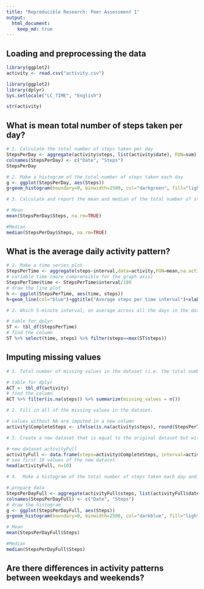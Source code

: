 ```yaml
---
title: "Reproducible Research: Peer Assessment 1"
output: 
  html_document:
    keep_md: true
---
```



## Loading and preprocessing the data
```r
library(ggplot2)
activity <- read.csv("activity.csv")

library(ggplot2)
library(dplyr)
Sys.setlocale("LC_TIME", "English")

str(activity)
```


## What is mean total number of steps taken per day?

```r

# 1. Calculate the total number of steps taken per day
StepsPerDay <- aggregate(activity$steps, list(activity$date), FUN=sum)
colnames(StepsPerDay) <- c("Date", "Steps")
StepsPerDay

# 2. Make a histogram of the total number of steps taken each day
g <- ggplot(StepsPerDay, aes(Steps))
g+geom_histogram(boundary=0, binwidth=2500, col="darkgreen", fill="lightgreen")+ggtitle("Histogram of steps per day")+xlab("Steps")+ylab("Frequency")+theme(plot.title = element_text(face="bold", size=12))+scale_x_continuous(breaks=seq(0,25000,2500))+scale_y_continuous(breaks=seq(0,18,2))

# 3. Calculate and report the mean and median of the total number of steps taken per day

# Mean
mean(StepsPerDay$Steps, na.rm=TRUE)

#Median
median(StepsPerDay$Steps, na.rm=TRUE)
```



## What is the average daily activity pattern?

```r

# 1. Make a time series plot
StepsPerTime <- aggregate(steps~interval,data=activity,FUN=mean,na.action=na.omit)
# variable time (more comprensible for the graph axis)
StepsPerTime$time <- StepsPerTime$interval/100
# draw the line plot
h <- ggplot(StepsPerTime, aes(time, steps))
h+geom_line(col="blue")+ggtitle("Average steps per time interval")+xlab("Time")+ylab("Steps")+theme(plot.title = element_text(face="bold", size=11))

# 2. Which 5-minute interval, on average across all the days in the dataset, contains the maximum number of steps?

# table for dplyr
ST <- tbl_df(StepsPerTime)
# find the column
ST %>% select(time, steps) %>% filter(steps==max(ST$steps))
```

## Imputing missing values
```r

# 1. Total number of missing values in the dataset (i.e. the total number of rows with NAs)

# table for dplyr
ACT <- tbl_df(activity)
# find the column
ACT %>% filter(is.na(steps)) %>% summarize(missing_values = n())

# 2. Fill in all of the missing values in the dataset.

# values without NA are imputed in a new column
activity$CompleteSteps <- ifelse(is.na(activity$steps), round(StepsPerTime$steps[match(activity$interval, StepsPerTime$interval)],0), activity$steps)

# 3. Create a new dataset that is equal to the original dataset but with the missing data filled in.

# new dataset activityFull
activityFull <- data.frame(steps=activity$CompleteSteps, interval=activity$interval, date=activity$date)
# see first 10 values of the new dataset
head(activityFull, n=10)

# 4.  Make a histogram of the total number of steps taken each day and Calculate and report the mean and median total number of steps taken per day. 

# prepare data
StepsPerDayFull <- aggregate(activityFull$steps, list(activityFull$date), FUN=sum)
colnames(StepsPerDayFull) <- c("Date", "Steps")
# draw the histogram
g <- ggplot(StepsPerDayFull, aes(Steps))
g+geom_histogram(boundary=0, binwidth=2500, col="darkblue", fill="lightblue")+ggtitle("Histogram of steps per day")+xlab("Steps")+ylab("Frequency")+theme(plot.title = element_text(face="bold", size=12))+scale_x_continuous(breaks=seq(0,25000,2500))+scale_y_continuous(breaks=seq(0,26,2))

# Mean
mean(StepsPerDayFull$Steps)

#Median
median(StepsPerDayFull$Steps)

```



## Are there differences in activity patterns between weekdays and weekends?
